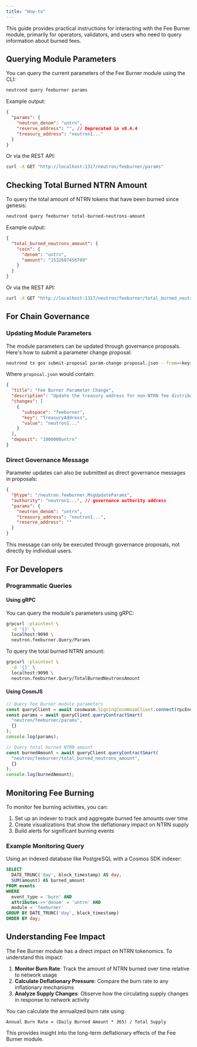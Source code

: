 ```yaml
---
title: "How-to"
---
```


This guide provides practical instructions for interacting with the Fee Burner module, primarily for operators, validators, and users who need to query information about burned fees.

## Querying Module Parameters

You can query the current parameters of the Fee Burner module using the CLI:

```bash
neutrond query feeburner params
```

Example output:
```json
{
  "params": {
    "neutron_denom": "untrn",
    "reserve_address": "", // Deprecated in v0.4.4
    "treasury_address": "neutron1..."
  }
}
```

Or via the REST API:
```bash
curl -X GET "http://localhost:1317/neutron/feeburner/params"
```

## Checking Total Burned NTRN Amount

To query the total amount of NTRN tokens that have been burned since genesis:

```bash
neutrond query feeburner total-burned-neutrons-amount
```

Example output:
```json
{
  "total_burned_neutrons_amount": {
    "coin": {
      "denom": "untrn",
      "amount": "1532687456789"
    }
  }
}
```

Or via the REST API:
```bash
curl -X GET "http://localhost:1317/neutron/feeburner/total_burned_neutrons_amount"
```

## For Chain Governance

### Updating Module Parameters

The module parameters can be updated through governance proposals. Here's how to submit a parameter change proposal:

```bash
neutrond tx gov submit-proposal param-change proposal.json --from=<key> --chain-id=<chain-id>
```

Where `proposal.json` would contain:

```json
{
  "title": "Fee Burner Parameter Change",
  "description": "Update the treasury address for non-NTRN fee distribution",
  "changes": [
    {
      "subspace": "feeburner",
      "key": "TreasuryAddress",
      "value": "neutron1..."
    }
  ],
  "deposit": "1000000untrn"
}
```

### Direct Governance Message

Parameter updates can also be submitted as direct governance messages in proposals:

```json
{
  "@type": "/neutron.feeburner.MsgUpdateParams",
  "authority": "neutron1...", // governance authority address
  "params": {
    "neutron_denom": "untrn",
    "treasury_address": "neutron1...",
    "reserve_address": ""
  }
}
```

<Note>
This message can only be executed through governance proposals, not directly by individual users.
</Note>

## For Developers

### Programmatic Queries

#### Using gRPC

You can query the module's parameters using gRPC:

```bash
grpcurl -plaintext \
  -d '{}' \
  localhost:9090 \
  neutron.feeburner.Query/Params
```

To query the total burned NTRN amount:

```bash
grpcurl -plaintext \
  -d '{}' \
  localhost:9090 \
  neutron.feeburner.Query/TotalBurnedNeutronsAmount
```

#### Using CosmJS

```javascript
// Query Fee Burner module parameters
const queryClient = await cosmwasm.SigningCosmWasmClient.connect(rpcEndpoint);
const params = await queryClient.queryContractSmart(
  "neutron/feeburner/params",
  {}
);
console.log(params);

// Query total burned NTRN amount
const burnedAmount = await queryClient.queryContractSmart(
  "neutron/feeburner/total_burned_neutrons_amount",
  {}
);
console.log(burnedAmount);
```

## Monitoring Fee Burning

To monitor fee burning activities, you can:

1. Set up an indexer to track and aggregate burned fee amounts over time
2. Create visualizations that show the deflationary impact on NTRN supply
3. Build alerts for significant burning events

### Example Monitoring Query

Using an indexed database like PostgreSQL with a Cosmos SDK indexer:

```sql
SELECT 
  DATE_TRUNC('day', block_timestamp) AS day,
  SUM(amount) AS burned_amount
FROM events
WHERE 
  event_type = 'burn' AND
  attributes->>'denom' = 'untrn' AND
  module = 'feeburner'
GROUP BY DATE_TRUNC('day', block_timestamp)
ORDER BY day;
```

## Understanding Fee Impact

The Fee Burner module has a direct impact on NTRN tokenomics. To understand this impact:

1. **Monitor Burn Rate**: Track the amount of NTRN burned over time relative to network usage
2. **Calculate Deflationary Pressure**: Compare the burn rate to any inflationary mechanisms
3. **Analyze Supply Changes**: Observe how the circulating supply changes in response to network activity

You can calculate the annualized burn rate using:
```
Annual Burn Rate = (Daily Burned Amount * 365) / Total Supply
```

This provides insight into the long-term deflationary effects of the Fee Burner module. 